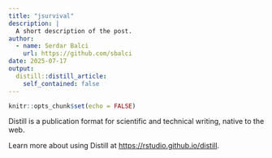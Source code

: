 ```yaml
---
title: "jsurvival"
description: |
  A short description of the post.
author:
  - name: Serdar Balci
    url: https://github.com/sbalci
date: 2025-07-17
output:
  distill::distill_article:
    self_contained: false
---
```



```r
knitr::opts_chunk$set(echo = FALSE)
```

Distill is a publication format for scientific and technical writing, native to the web.

Learn more about using Distill at <https://rstudio.github.io/distill>.


